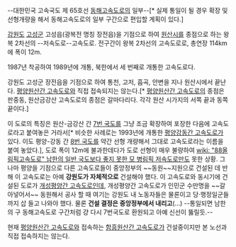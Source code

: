 --대한민국 고속국도 제 65호선 [[동해고속도로]]의 일부--[* 실제 통일이 될 경우 확장 및 선형개량을 해서 동해고속도로의 일부 구간으로 편입할 계획이 있다.]

[[강원도]] [[고성군]] 고성읍(광복전 명칭 장전읍)을 기점으로 하여 [[원산시]]를 종점으로 하는 왕복 2차선의 --저속도로--고속도로.
전구간이 왕복 2차선의 고속도로로, 총연장 114km에 폭이 12m.

1987년 착공하여 1989년에 개통, 북한에서 세 번째로 개통한 고속도로다.

강원도 고성군 장전읍을 기점으로 하여 통천, 고저, 흡곡, 안변을 지나 원산시에서 끝난다. [[평양원산간 고속도로]]와 직접 접속되지는 않는다.[* [[평양원산간 고속도로]]의 종점은 판중동, 원산금강산 고속도로의 종점은 갈마다리다. 각각 원산 시가지의 서쪽 끝과 동쪽 끝이다.]

이 도로의 특징은 원산-금강산 간 [[7번 국도]]를 그냥 조금 확장하여 포장한 다음에 고속도로라고 붙여놓은 거라서[* 비슷한 사례로는 1993년에 개통한 [[평양강동간 고속도로]]가 있다. 이도 평양-강동 간 [[8번 국도]]를 약간 선형 개량해서 그대로 고속도로라는 이름을 붙여 놓았다.], 도로 폭이 12m에 불과한데다가 도로 선형이 매우 불량하여 [[wiki: "88올림픽고속도로" 남한의 일반 국도보다 좋지 못한 모 병림픽 저속도로]]만도 못한 상황. 그나마 평양을 기점으로 다른 고속도로들이 중앙정부의 ~~동원~~지원으로 건설된 데 반해 이 고속도로는 아예 '''강원도가 자체적으로''' 건설해야 했다. 이 고속도로와 동시기에 건설된 도로가 [[개성평양간 고속도로]]인데, 개성평양간 고속도로가 인민군 수만명을 ~~갈아넣어서~~ 동원해서 공사 할 때 여기는 강원도 내 노동자들은 물론이고 당·행정일군들까지 삽 들고 나와야 했다. 물론 '''건설 결정은 중앙정부에서 내리고'''(...) --통일되면 남한의 구 동해고속도로 구간처럼 걍 다시 7번국도로 환원되고 아예 신선이 뚫릴듯.--

현재 [[평양원산간 고속도로]]와 접속하는 [[함흥원산간 고속도로]]가 건설중이지만 본 노선과 직접 접속하지는 않는다.
